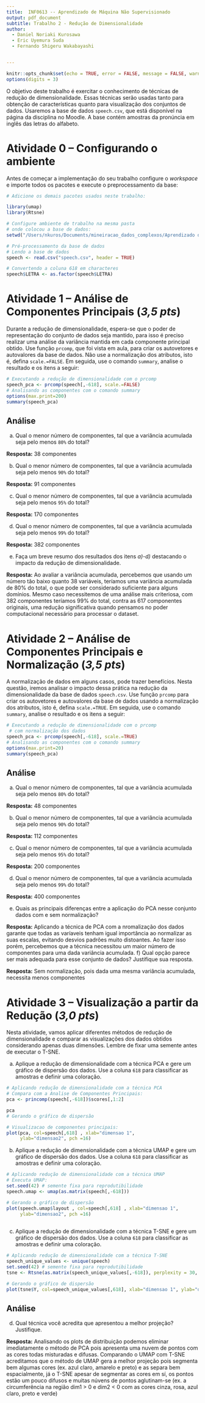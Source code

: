 ```yaml
---
title:  INF0613 -- Aprendizado de Máquina Não Supervisionado
output: pdf_document
subtitle: Trabalho 2 - Redução de Dimensionalidade
author: 
  - Daniel Noriaki Kurosawa
  - Eric Uyemura Suda  
  - Fernando Shigeru Wakabayashi        


---
```


<!-- !!!!! Atenção !!!!! -->
<!-- Antes de fazer qualquer alteração neste arquivo, reabra-o com 
o encoding correto: 
File > Reopen with encoding > UTF-8
-->







```r
knitr::opts_chunk$set(echo = TRUE, error = FALSE, message = FALSE, warning = FALSE, tidy = FALSE)
options(digits = 3)
```




O objetivo deste trabalho é exercitar o conhecimento de técnicas de redução de dimensionalidade. Essas técnicas serão usadas tanto para obtenção de características quanto para visualização dos conjuntos de dados. 
Usaremos a base de dados `speech.csv`, que está disponível na página da disciplina no Moodle. A base contém amostras da pronúncia em inglês das letras do alfabeto.

# Atividade 0 -- Configurando o ambiente
Antes de começar a implementação do seu trabalho configure o _workspace_ e importe todos os pacotes e execute o preprocessamento da base:

```r
# Adicione os demais pacotes usados neste trabalho:

library(umap)
library(Rtsne)

# Configure ambiente de trabalho na mesma pasta 
# onde colocou a base de dados:
setwd("/Users/nkuros/Documents/mineiracao_dados_complexos/Aprendizado de Maquina Nao Supervisionado/Trabalho 2")

# Pré-processamento da base de dados
# Lendo a base de dados
speech <- read.csv("speech.csv", header = TRUE)

# Convertendo a coluna 618 em characteres 
speech$LETRA <- as.factor(speech$LETRA)

```



# Atividade 1 -- Análise de Componentes Principais (*3,5 pts*)

Durante a redução de dimensionalidade, espera-se que o poder de representação do conjunto de dados seja mantido, para isso é preciso realizar uma análise da variância mantida em cada componente principal obtido. Use função  `prcomp`, que foi vista em aula, para criar os autovetores e autovalores da base de dados. Não use a normalização dos atributos, isto é, defina  `scale.=FALSE`. 
Em seguida, use o comando `summary`, analise o resultado e os itens a seguir:


<!-- Use o comando: options(max.print=2000) para visualizar o resultado 
do comando summary e fazer suas análises. Não é necessário que toda informação 
do comando summary apareça no PDF a ser submetido. Desse modo, repita o comando 
com um valor mais baixo antes de gerar a versão final do PDF. -->

```r

# Executando a redução de dimensionalidade com o prcomp
speech_pca <- prcomp(speech[,-618], scale.=FALSE)
# Analisando as componentes com o comando summary
options(max.print=200)
summary(speech_pca)
```

## Análise

a) Qual o menor número de componentes, tal que a variância acumulada seja pelo menos `80%` do total? 

**Resposta:** <!-- Escreva sua resposta abaixo -->
38 componentes

<!-- Fim da resposta -->

b) Qual o menor número de componentes, tal que a variância acumulada seja pelo menos `90%` do total? 

**Resposta:** <!-- Escreva sua resposta abaixo -->
91 componentes

<!-- Fim da resposta -->

c) Qual o menor número de componentes, tal que a variância acumulada seja pelo menos `95%` do total? 

**Resposta:** <!-- Escreva sua resposta abaixo -->
170 componentes

<!-- Fim da resposta -->

d) Qual o menor número de componentes, tal que a variância acumulada seja pelo menos `99%` do total? 

**Resposta:** <!-- Escreva sua resposta abaixo -->
382 componentes

<!-- Fim da resposta -->

e) Faça um breve resumo dos resultados dos itens *a)-d)* destacando o impacto da redução de dimensionalidade. 

**Resposta:** <!-- Escreva sua resposta abaixo -->
Ao avaliar a variância acumulada, percebemos que usando um número tão baixo quanto 38 variáveis, teríamos uma variäncia acumulada de 80% do total, o que pode ser considerado suficiente para alguns domínios.
Mesmo caso necessitemos de uma análise mais criteriosa, com 382 componentes teríamos 99% do total, contra as 617 componentes originais, uma redução significativa quando pensamos no poder computacional necessário para processar o dataset.

<!-- Fim da resposta -->

# Atividade 2 -- Análise de Componentes Principais e Normalização (*3,5 pts*)

A normalização de dados em alguns casos, pode trazer benefícios. Nesta questão, iremos analisar o impacto dessa prática na redução da dimensionalidade da base de dados `speech.csv`. Use função  `prcomp` para criar os autovetores e autovalores da base de dados usando a normalização dos atributos, isto é, defina `scale.=TRUE`. 
Em seguida, use o comando `summary`, analise o resultado e os itens a seguir:

```r

# Executando a redução de dimensionalidade com o prcomp
 # com normalização dos dados
speech_pca <- prcomp(speech[,-618], scale.=TRUE)
# Analisando as componentes com o comando summary
options(max.print=20)
summary(speech_pca)

```

## Análise

a) Qual o menor número de componentes, tal que a variância acumulada seja pelo menos `80%` do total? 

**Resposta:** <!-- Escreva sua resposta abaixo -->
48 componentes

<!-- Fim da resposta -->

b) Qual o menor número de componentes, tal que a variância acumulada seja pelo menos `90%` do total? 

**Resposta:** <!-- Escreva sua resposta abaixo -->
112 componentes

<!-- Fim da resposta -->

c) Qual o menor número de componentes, tal que a variância acumulada seja pelo menos `95%` do total? 

**Resposta:** <!-- Escreva sua resposta abaixo -->
200 componentes

<!-- Fim da resposta -->

d) Qual o menor número de componentes, tal que a variância acumulada seja pelo menos `99%` do total? 

**Resposta:** <!-- Escreva sua resposta abaixo -->
400 componentes

<!-- Fim da resposta -->

e) Quais as principais diferenças entre a aplicação do PCA nesse conjunto dados com e sem normalização?

**Resposta:** <!-- Escreva sua resposta abaixo -->
Aplicando a técnica de PCA com a nromalização dos dados garante que todas as varíaveis tenham igual importância ao normalizar as suas escalas, evitando desvios padrões muito distoantes.
Ao fazer isso porém, percebemos que a técnica necessitou um maior número de componentes para uma dada variância acumulada.
<!-- Fim da resposta -->
f) Qual opção parece ser mais adequada para esse conjunto de dados? Justifique sua resposta. 

**Resposta:** <!-- Escreva sua resposta abaixo -->
Sem normalização, pois dada uma mesma variância acumulada, necessita menos componentes
<!-- Fim da resposta -->


# Atividade 3 -- Visualização a partir da Redução (*3,0 pts*)

Nesta atividade, vamos aplicar diferentes métodos de redução de dimensionalidade e comparar as visualizações dos dados obtidos considerando apenas duas dimensões. Lembre de fixar uma semente antes de executar o T-SNE.

a) Aplique a redução de dimensionalidade com a técnica PCA e gere um gráfico de dispersão dos dados. Use a coluna `618` para classificar as amostras e definir uma coloração. 

```r

# Aplicando redução de dimensionalidade com a técnica PCA
# Compara com a Analise de Componentes Principais:
pca <- princomp(speech[,-618])$scores[,1:2]

pca
# Gerando o gráfico de dispersão

# Visualizacao de componentes principais:
plot(pca, col=speech[,618] , xlab="dimensao 1", 
     ylab="dimensao2", pch =16)

```

b) Aplique a redução de dimensionalidade com a técnica UMAP e gere um gráfico de dispersão dos dados. Use a coluna `618` para classificar as amostras e definir uma coloração. 

```r

# Aplicando redução de dimensionalidade com a técnica UMAP
# Executa UMAP:
set.seed(42) # semente fixa para reprodutibilidade 
speech.umap <- umap(as.matrix(speech[,-618]))

# Gerando o gráfico de dispersão
plot(speech.umap$layout , col=speech[,618] , xlab="dimensao 1", 
     ylab="dimensao2", pch =16)
     
```

c) Aplique a redução de dimensionalidade com a técnica T-SNE e gere um gráfico de dispersão dos dados. Use a coluna `618` para classificar as amostras e definir uma coloração. 

```r

# Aplicando redução de dimensionalidade com a técnica T-SNE
speech_unique_values <- unique(speech)
set.seed(42) # semente fixa para reprodutibilidade 
tsne <- Rtsne(as.matrix(speech_unique_values[,-618]), perplexity = 30, dims=3)

# Gerando o gráfico de dispersão
plot(tsne$Y, col=speech_unique_values[,618], xlab="dimensao 1", ylab="dimensao 2", pch=16)


```


## Análise

d) Qual técnica você acredita que apresentou a melhor projeção? Justifique.


**Resposta:** <!-- Escreva sua resposta abaixo -->
Analisando os plots de distribuição podemos eliminar imediatamente o método de PCA pois apresenta uma nuvem de pontos com as cores todas misturadas e difusas. Comparando o UMAP com T-SNE
acreditamos que o método de UMAP gera a melhor projeção pois segmenta bem algumas cores (ex. azul claro, amarelo e preto) e as separa bem espacialmente, já o T-SNE apesar de segmentar as cores
em sí, os pontos estão um pouco difusos e muitas núvens de pontos aglutinam-se (ex. a circumferência na região dim1 > 0 e dim2 < 0 com as cores cinza, rosa, azul claro, preto e verde)

<!-- Fim da resposta -->


